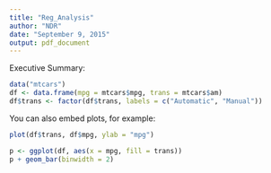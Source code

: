 ```yaml
---
title: "Reg_Analysis"
author: "NDR"
date: "September 9, 2015"
output: pdf_document
---
```

Executive Summary: 



```r
data("mtcars")
df <- data.frame(mpg = mtcars$mpg, trans = mtcars$am)
df$trans <- factor(df$trans, labels = c("Automatic", "Manual"))

```

You can also embed plots, for example:

```r
plot(df$trans, df$mpg, ylab = "mpg")
```

```r
p <- ggplot(df, aes(x = mpg, fill = trans))
p + geom_bar(binwidth = 2)
```

